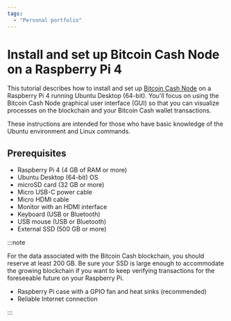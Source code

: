 ```yaml
---
tags:
  - "Personal portfolio"
---
```


# Install and set up Bitcoin Cash Node on a Raspberry Pi 4

This tutorial describes how to install and set up [Bitcoin Cash Node](https://bitcoincashnode.org/) on a Raspberry Pi 4 running Ubuntu Desktop (64-bit). You'll focus on using the Bitcoin Cash Node graphical user interface (GUI) so that you can visualize processes on the blockchain and your Bitcoin Cash wallet transactions.

These instructions are intended for those who have basic knowledge of the Ubuntu environment and Linux commands.

## Prerequisites

- Raspberry Pi 4 (4 GB of RAM or more)
- Ubuntu Desktop (64-bit) OS
- microSD card (32 GB or more)
- Micro USB-C power cable
- Micro HDMI cable
- Monitor with an HDMI interface
- Keyboard (USB or Bluetooth)
- USB mouse (USB or Bluetooth)
- External SSD (500 GB or more)

:::note

For the data associated with the Bitcoin Cash blockchain, you should reserve at least 200 GB. Be sure your SSD is large enough to accommodate the growing blockchain if you want to keep verifying transactions for the foreseeable future on your Raspberry Pi.
    
- Raspberry Pi case with a GPIO fan and heat sinks (recommended)
- Reliable Internet connection

:::
